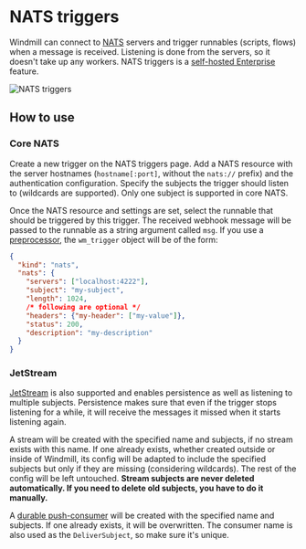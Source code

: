# NATS triggers

Windmill can connect to [NATS](https://nats.io/) servers and trigger runnables (scripts, flows) when a message is received.
Listening is done from the servers, so it doesn't take up any workers.
NATS triggers is a [self-hosted Enterprise](/pricing) feature.

![NATS triggers](./nats_triggers.png 'NATS triggers')

## How to use

### Core NATS

Create a new trigger on the NATS triggers page.
Add a NATS resource with the server hostnames (`hostname[:port]`, without the `nats://` prefix) and the authentication configuration.
Specify the subjects the trigger should listen to (wildcards are supported). 
Only one subject is supported in core NATS.

Once the NATS resource and settings are set, select the runnable that should be triggered by this trigger.
The received webhook message will be passed to the runnable as a string argument called `msg`.
If you use a [preprocessor](../43_preprocessors/index.mdx), the `wm_trigger` object will be of the form:

```json
{
  "kind": "nats",
  "nats": {
    "servers": ["localhost:4222"],
    "subject": "my-subject",
    "length": 1024,
    /* following are optional */
    "headers": {"my-header": ["my-value"]},
    "status": 200,
    "description": "my-description"
  }
}
```

### JetStream
[JetStream](https://docs.nats.io/nats-concepts/jetstream) is also supported and enables persistence as well as listening to multiple subjects.
Persistence makes sure that even if the trigger stops listening for a while, it will receive the messages it missed when it starts listening again.

A stream will be created with the specified name and subjects, if no stream exists with this name.
If one already exists, whether created outside or inside of Windmill, its config will be adapted to include the specified subjects but only if they are missing (considering wildcards). 
The rest of the config will be left untouched.
**Stream subjects are never deleted automatically. If you need to delete old subjects, you have to do it manually.**


A [durable push-consumer](https://docs.nats.io/nats-concepts/jetstream/consumers) will be created with the specified name and subjects.
If one already exists, it will be overwritten.
The consumer name is also used as the `DeliverSubject`, so make sure it's unique.

